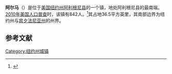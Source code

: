 {{Geobox
| Settlement
<!-- *** Name section *** -->
| name                        = 阿尔马
| native_name                 = 
| other_name                  = 
| other_name1                 = 
| category                    = 镇
<!-- *** Image *** -->
| image                       = 
| image_size                  =    
| image_caption               = 
<!-- *** Symbols *** -->
| flag                        = 
| flag_size                   =    
| symbol                      = 
| symbol_size                 =    
<!-- *** Nickname & motto *** -->
| nickname                    = 
| nickname1                   = 
| motto                       = 
<!-- *** Country etc. *** -->
| country                     = 美国
| state                       = [[纽约州|纽约州]]
| region_type                 = 县
| region                      = [[阿利根尼县_(纽约州)|阿利根尼县]]
| district_type               = 
| district                    = 
<!-- *** Geography *** -->
| area_imperial               = 36.5
| area_land_imperial          = 36.5
| area_water_imperial         = 0.1
| area_water_percentage       = auto
| area_percentage_round       = 2
| area_round                  = 1
| location                    =
| lat_d                       = 42 
| lat_m                       = 00
| lat_s                       = 45
| lat_NS                      = N
| long_d                      = 78      
| long_m                      = 03
| long_s                      = 28
| long_EW                     = W
| elevation_imperial          = 2546
| elevation_round             = 1
<!-- *** Population *** -->
| population_as_of            = 2010
| population                  = 842
| population_density_imperial = 
| population_density_round    = 
<!-- *** Government *** -->
| established_type            =
| established                 =
| leader_type                 = 
| leader                      = 

<!-- *** Various codes *** -->
| timezone                    = [[美国东部时间|EST]]
| utc_offset                  = -5
| timezone_DST                = EDT
| utc_offset_DST              = -4
| postal_code                 = 14708
| postal_code_type            = 邮政编码
| area_code                   = [[美国电话区号585|585]] 
| area_code_type              =  
| code2_type                  =
| code2                       =
<!-- *** Free fields *** -->
| free_type                   =  
| free                        =
| free1_type                  =  
| free1                       = 
<!-- *** Map section *** -->
| map                         = 
| map_caption                 = 
| map1                        = New York Locator Map.PNG
| map1_caption                =
| map1_locator                = New York  
| map2                        = Map of USA NY.svg
| map2_caption                =
<!-- *** Website *** -->
| website                     = 
}}
'''阿尔马'''（{{lang-en|Alma}}）是位于[[美国|美国]][[纽约州|纽约州]][[阿利根尼县_(纽约州)|阿利根尼县]]的一个镇，地处阿利根尼县的最南端。[[2010年美国人口普查|2010年美国人口普查]]时，该镇有842人。<ref name>{{cite web|url=http://factfinder2.census.gov|publisher=[[United_States_Census_Bureau|United States Census Bureau]]|title=American FactFinder|access-date=2022-02-12|archive-date=2013-09-11|archive-url=https://web.archive.org/web/20130911234518/http://factfinder2.census.gov/|dead-url=no}}</ref>其占地36.5平方英里，其南部边界为纽约州与[[宾夕法尼亚州|宾夕法尼亚州]]的州界。

== 参考文献 ==
{{reflist}}

{{NY-stub}}
[[Category:纽约州城镇|Category:纽约州城镇]]